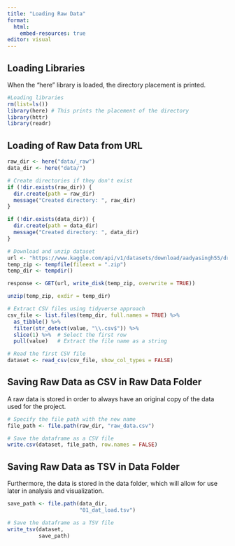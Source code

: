 ```yaml
---
title: "Loading Raw Data"
format: 
  html:
    embed-resources: true
editor: visual
---
```


## Loading Libraries

When the "here" library is loaded, the directory placement is printed.

```r
#Loading libraries
rm(list=ls())
library(here) # This prints the placement of the directory
library(httr)
library(readr)
```

## Loading of Raw Data from URL

```r
raw_dir <- here("data/_raw")
data_dir <- here("data/")

# Create directories if they don't exist
if (!dir.exists(raw_dir)) {
  dir.create(path = raw_dir)
  message("Created directory: ", raw_dir)
}

if (!dir.exists(data_dir)) {
  dir.create(path = data_dir)
  message("Created directory: ", data_dir)
}

# Download and unzip dataset
url <- "https://www.kaggle.com/api/v1/datasets/download/aadyasingh55/drug-dataset"
temp_zip <- tempfile(fileext = ".zip")
temp_dir <- tempdir()

response <- GET(url, write_disk(temp_zip, overwrite = TRUE))

unzip(temp_zip, exdir = temp_dir)

# Extract CSV files using tidyverse approach
csv_file <- list.files(temp_dir, full.names = TRUE) %>%
  as_tibble() %>%
  filter(str_detect(value, "\\.csv$")) %>%
  slice(1) %>%  # Select the first row
  pull(value)   # Extract the file name as a string

# Read the first CSV file
dataset <- read_csv(csv_file, show_col_types = FALSE)
```

## Saving Raw Data as CSV in Raw Data Folder

A raw data is stored in order to always have an original copy of the data used for the project.

```r
# Specify the file path with the new name
file_path <- file.path(raw_dir, "raw_data.csv")

# Save the dataframe as a CSV file
write.csv(dataset, file_path, row.names = FALSE)
```

## Saving Raw Data as TSV in Data Folder

Furthermore, the data is stored in the data folder, which will allow for use later in analysis and visualization.

```r

save_path <- file.path(data_dir, 
                       "01_dat_load.tsv")

# Save the dataframe as a TSV file
write_tsv(dataset, 
          save_path)

```
